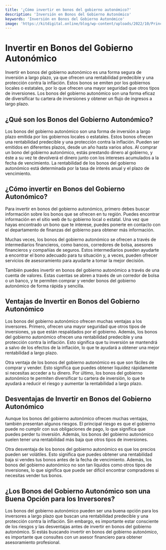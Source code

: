```yaml
---
title: '¿Cómo invertir en bonos del gobierno autonómico?'
description: 'Inversión en Bonos del Gobierno Autonómico'
keywords: 'Inversión en Bonos del Gobierno Autonómico'
image: 'https://kitdigital.online/blog/wp-content/uploads/2022/10/Principales-dudas-sobre-Kit-Digital.jpg'
---
```




# Invertir en Bonos del Gobierno Autonómico

Invertir en bonos del gobierno autonómico es una forma segura de inversión a largo plazo, ya que ofrecen una rentabilidad predecible y una protección contra la inflación. Estos bonos se emiten por los gobiernos locales o estatales, por lo que ofrecen una mayor seguridad que otros tipos de inversiones. Los bonos del gobierno autonómico son una forma eficaz de diversificar tu cartera de inversiones y obtener un flujo de ingresos a largo plazo.

## ¿Qué son los Bonos del Gobierno Autonómico?

Los bonos del gobierno autonómico son una forma de inversión a largo plazo emitida por los gobiernos locales o estatales. Estos bonos ofrecen una rentabilidad predecible y una protección contra la inflación. Pueden ser emitidos en diferentes plazos, desde un año hasta varios años. Al comprar un bono del gobierno autonómico, estás prestando dinero al gobierno, y éste a su vez te devolverá el dinero junto con los intereses acumulados a la fecha de vencimiento. La rentabilidad de los bonos del gobierno autonómico está determinada por la tasa de interés anual y el plazo de vencimiento.

<ImageAdd source="https://cadenaser.com/resizer/uKZ2yfL8S_bscjvfwrwkhg-Wup4=/736x552/filters:format(jpg):quality(70)/cloudfront-eu-central-1.images.arcpublishing.com/prisaradio/DCCO54OUANELPMYQA3QISEKJPI.jpg"/>

## ¿Cómo invertir en Bonos del Gobierno Autonómico? 

Para invertir en bonos del gobierno autonómico, primero debes buscar información sobre los bonos que se ofrecen en tu región. Puedes encontrar información en el sitio web de tu gobierno local o estatal. Una vez que hayas encontrado un bono que te interese, puedes ponerte en contacto con el departamento de finanzas del gobierno para obtener más información. 

Muchas veces, los bonos del gobierno autonómico se ofrecen a través de intermediarios financieros, como bancos, corredores de bolsa, asesores financieros y compañías de seguros. Estos intermediarios pueden ayudarte a encontrar el bono adecuado para tu situación y, a veces, pueden ofrecer servicios de asesoramiento para ayudarte a tomar la mejor decisión. 

También puedes invertir en bonos del gobierno autonómico a través de una cuenta de valores. Estas cuentas se abren a través de un corredor de bolsa o un banco, y te permiten comprar y vender bonos del gobierno autonómico de forma rápida y sencilla.

<ImageAdd source="https://www.finanzasclaras.es/wp-content/uploads/2020/11/pexels-karolina-grabowska-4386396-scaled-e1605297984310.jpg"/>

## Ventajas de Invertir en Bonos del Gobierno Autonómico

Los bonos del gobierno autonómico ofrecen muchas ventajas a los inversores. Primero, ofrecen una mayor seguridad que otros tipos de inversiones, ya que están respaldados por el gobierno. Además, los bonos del gobierno autonómico ofrecen una rentabilidad predecible y una protección contra la inflación. Esto significa que tu inversión se mantendrá a salvo de los efectos de la inflación, lo que te ayudará a obtener una mejor rentabilidad a largo plazo. 

Otra ventaja de los bonos del gobierno autonómico es que son fáciles de comprar y vender. Esto significa que puedes obtener liquidez rápidamente si necesitas acceder a tu dinero. Por último, los bonos del gobierno autonómico te permiten diversificar tu cartera de inversión, lo que te ayudará a reducir el riesgo y aumentar la rentabilidad a largo plazo. 

<ImageAdd source="https://notifaxonline.com/wp-content/uploads/2022/11/Miami.jpg"/>

## Desventajas de Invertir en Bonos del Gobierno Autonómico

Aunque los bonos del gobierno autonómico ofrecen muchas ventajas, también presentan algunos riesgos. El principal riesgo es que el gobierno puede no cumplir con sus obligaciones de pago, lo que significa que puedes perder tu inversión. Además, los bonos del gobierno autonómico suelen tener una rentabilidad más baja que otros tipos de inversiones. 

Otra desventaja de los bonos del gobierno autonómico es que los precios pueden ser volátiles. Esto significa que puedes obtener una rentabilidad baja si vendes tus bonos antes de la fecha de vencimiento. Además, los bonos del gobierno autonómico no son tan líquidos como otros tipos de inversiones, lo que significa que puede ser difícil encontrar compradores si necesitas vender tus bonos. 

<ImageAdd source="https://www.bbva.ch/wp-content/uploads/2022/01/12_05-Ventajas-y-desventajas-de-invertir-en-home-managed-funds-1024x423.png"/>

## ¿Los Bonos del Gobierno Autonómico son una Buena Opción para los Inversores?

Los bonos del gobierno autonómico pueden ser una buena opción para los inversores a largo plazo que buscan una rentabilidad predecible y una protección contra la inflación. Sin embargo, es importante estar consciente de los riesgos y las desventajas antes de invertir en bonos del gobierno autonómico. Si estás buscando invertir en bonos del gobierno autonómico, es importante que consultes con un asesor financiero para obtener asesoramiento profesional. 

<ImageAdd source="https://m.media-amazon.com/images/I/81XS4XRyEJL._AC_UF700,800_QL80_.jpg"/>